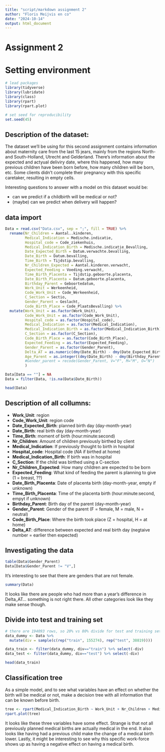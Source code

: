 ---
title: "script/markdown assignment 2"
author: "Floris Meijvis en co"
date: "2024-10-14"
output: html_document
---
# Assignment 2

# Setting environment
```{r}
# lead packages
library(tidyverse)
library(lubridate)
library(class)
library(rpart)
library(rpart.plot)

# set seed for reproducibility
set.seed(45)

```
## Description of the dataset:

The dataset we'll be using for this second assignment contains information about maternity care from the last 15 jears, mainly from the regions North- and South-Holland, Utrecht and Gelderland. There's information about the expected and actyual deliviry date, where this happened, how many previous children have been born before, how many children will be born, etc. Some clients didn't complete their pregnancy with this specific caretaker, resulting in empty cells. 

Interesting questions to answer with a model on this dataset would be:

* can we predict if a childbirth will be medical or not?
* (maybe) can we predict when delivery will happen?


## data import
```{r}
Data = read.csv("Data.csv", sep = ";", fill = TRUE) %>%
  rename(Nr_Children = Aantal..kinderen, 
         Medical_Indication = Medische.indicatie,
         Hospital_code = Code_ziekenhuis,
         Medical_Indication_Birth = Medische.indicatie_Bevalling,
         Date_Expected_Birth = Datum.verwachte.bevalling,
         Date_Birth = Datum.bevalling,
         Time_Birth = Tijdstip.bevalling,
         Nr_Children_Expected = Aantal.kinderen.verwacht,
         Expected_Feeding = Voeding.verwacht,
         Time_Birth_Placenta = Tijdstip.geboorte.placenta,
         Date_Birth_Placenta = Datum.geboorte.placenta,
         Birthday_Parent = Geboortedatum,
         Work_Unit = Werkeenheid,
         Code_Work_Unit = Code_Werkeenheid,
         C_Section = Sectio,
         Gender_Parent = Geslacht,
         Code_Birth_Place = Code_PlaatsBevalling) %>%
  mutate(Work_Unit = as.factor(Work_Unit),
         Code_Work_Unit = as.factor(Code_Work_Unit),
         Hospital_code = as.factor(Hospital_code),
         Medical_Indication = as.factor(Medical_Indication),
         Medical_Indication_Birth = as.factor(Medical_Indication_Birth),
         C_Section = as.factor(C_Section),
         Code_Birth_Place = as.factor(Code_Birth_Place),
         Expected_Feeding = as.factor(Expected_Feeding),
         Gender_Parent = as.factor(Gender_Parent),
         Delta_AT = as.numeric(dmy(Date_Birth) - dmy(Date_Expected_Birth)),   #verschil tussen uitgerekende en daadwerkelijke bevallingsdatum in dagen (negatief = eerder bevallen dan)
         Age_Parent = as.integer((dmy(Date_Birth) - dmy(Birthday_Parent))/365)
         #Gender_parent = recode(Gender_Parent, V="F", M="M", O="N")
         ) 

Data[Data == ""] = NA
Data = filter(Data, !is.na(Data$Date_Birth))
```


```{r}
head(Data)
```

## Description of all collumns:

* __Work_Unit__: region
* __Code_Work_Unit__: region code
* __Date_Expected_Birth__: planned birth day (day-month-year)
* __Date_Birth__: real birth day (day-month-year)
* __Time_Birth__: moment of birth (hour:minute:second)
* __Nr_Children__: Amount of children previously birthed by client
* __Medical_Indication__: If previously thought to birth in hospital
* __Hospital_code__: Hospital code (_NA_ if birthed at home)
* __Medical_Indication_Birth__: If birth was in hospital
* __C_Section__: If the child was birthed using a C-section
* __Nr_Children_Expected__: How many children are expected to be born
* __Expected_Feeding__: What kind of feeding the parent is planning to give (1 = breast, ??)
* __Date_Birth_Placenta__: Date of placenta birth (day-month-year, empty if unknown) 
* __Time_Birth_Placenta__: Time of the placenta birth (hour:minute:second, empyt if unknown)
* __Birthday_Parent__: Birth day of the parent (day-month-year)
* __Gender_Parent__: Gender of the parent (F = female, M = male, N = neutral)
* __Code_Birth_Place__: Where the birth took place (Z = hospital, H = at home)
* __Delta_AT__: difference between expected and real birth day (negtaive number = earlier then expected)

## Investigating the data
```{r}
table(Data$Gender_Parent)
Data[Data$Gender_Parent != "V",]
```

It's interesting to see that there are genders that are not female.

```{r}
summary(Data)
```

It looks like there are people who had more than a year's difference in Delta_AT... something is not right there. All other categories look like they make sense though. 

## Divide into test and training set
```{r}
# there are 194093 rows, so 20% vs 80% divide for test and training sets
data_dummy <- Data %>% 
  mutate(div = sample(c(rep("train", 155274), rep("test", 38819))))

data_train <- filter(data_dummy, div=="train") %>% select(-div)
data_test <- filter(data_dummy, div=="test") %>% select(-div)

head(data_train)
```


## Classification tree

As a simple model, and to see what variables have an effect on whether the birth will be medical or not, make a decision tree with all information that can be known before birth. 
```{r}
tree <- rpart(Medical_Indication_Birth ~ Work_Unit + Nr_Children + Medical_Indication + Nr_Children_Expected + Gender_Parent + Age_Parent, data = data_train)
rpart.plot(tree)
```

It looks like these three variables have some effect. Strange is that not all previously planned medical births are actually medical in the end. It also looks like having had a previous child make the change of a medical birth lower. Lastly, it might be interesting to see why this specific work-force shows up as having a negative effect on having a medical birth.




